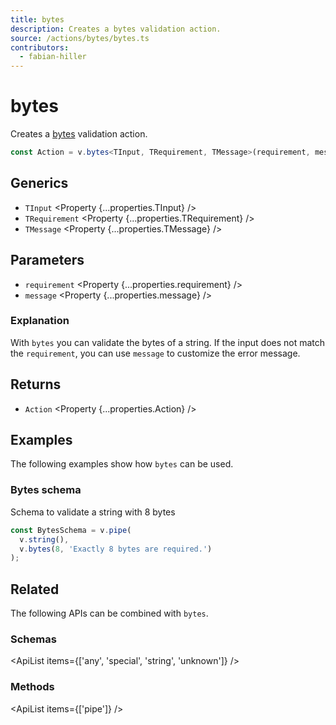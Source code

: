 ```yaml
---
title: bytes
description: Creates a bytes validation action.
source: /actions/bytes/bytes.ts
contributors:
  - fabian-hiller
---
```



# bytes

Creates a [bytes](https://en.wikipedia.org/wiki/Byte) validation action.

```ts
const Action = v.bytes<TInput, TRequirement, TMessage>(requirement, message);
```

## Generics

- `TInput` <Property {...properties.TInput} />
- `TRequirement` <Property {...properties.TRequirement} />
- `TMessage` <Property {...properties.TMessage} />

## Parameters

- `requirement` <Property {...properties.requirement} />
- `message` <Property {...properties.message} />

### Explanation

With `bytes` you can validate the bytes of a string. If the input does not match the `requirement`, you can use `message` to customize the error message.

## Returns

- `Action` <Property {...properties.Action} />

## Examples

The following examples show how `bytes` can be used.

### Bytes schema

Schema to validate a string with 8 bytes

```ts
const BytesSchema = v.pipe(
  v.string(),
  v.bytes(8, 'Exactly 8 bytes are required.')
);
```

## Related

The following APIs can be combined with `bytes`.

### Schemas

<ApiList items={['any', 'special', 'string', 'unknown']} />

### Methods

<ApiList items={['pipe']} />
